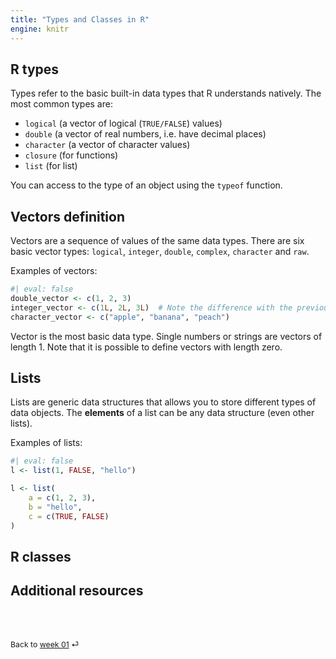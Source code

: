 ```yaml
---
title: "Types and Classes in R"
engine: knitr
---
```


## R types

Types refer to the basic built-in data types that R understands natively. The most common types are:

- `logical` (a vector of logical (`TRUE/FALSE`) values)
- `double` (a vector of real numbers, i.e. have decimal places)
- `character` (a vector of character values)
- `closure` (for functions)
- `list` (for list)

You can access to the type of an object using the `typeof` function.

## Vectors definition

Vectors are a sequence of values of the same data types. There are six basic vector types: `logical`, `integer`, `double`, `complex`, `character` and `raw`.

Examples of vectors:
```r
#| eval: false
double_vector <- c(1, 2, 3)
integer_vector <- c(1L, 2L, 3L)  # Note the difference with the previous vector.
character_vector <- c("apple", "banana", "peach")
```

Vector is the most basic data type. Single numbers or strings are vectors of length 1. Note that it is possible to define vectors with length zero.

## Lists

Lists are generic data structures that allows you to store different types of data objects. The **elements** of a list can be any data structure (even other lists).

Examples of lists:
```r
#| eval: false
l <- list(1, FALSE, "hello")

l <- list(
    a = c(1, 2, 3),
    b = "hello",
    c = c(TRUE, FALSE)
)
```

## R classes


## Additional resources

<br><br>

::: {style="font-size: 0.875em;"}
Back to [week 01](/weeks/week-1.qmd) ⏎
:::